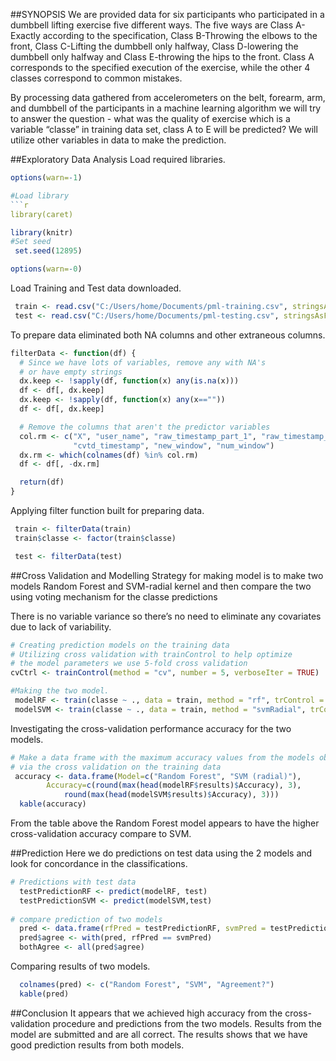 ##SYNOPSIS
We are provided data for six participants who participated in a dumbbell lifting exercise five different ways. The five ways are Class A-Exactly according to the specification, Class B-Throwing the elbows to the front, Class C-Lifting the dumbbell only halfway, Class D-lowering the dumbbell only halfway and Class E-throwing the hips to the front. Class A corresponds to the specified execution of the exercise, while the other 4 classes correspond to common mistakes.

By processing data gathered from accelerometers on the belt, forearm, arm, and dumbbell of the participants in a machine learning algorithm we will try to answer the question - what was the quality of exercise which is a variable "classe" in training data set, class A to E will be predicted? We will utilize other variables in data to make the prediction.

##Exploratory Data Analysis
Load required libraries.
```{r echo=FALSE, results='hide',message=FALSE}
options(warn=-1)
```
```{r}
#Load library
```{r, message=F, warning=F}
library(caret)
```
```{r}
library(knitr)
#Set seed
 set.seed(12895)
```
```{r echo=FALSE, results='hide',message=FALSE}
options(warn=-0)
```
Load Training and Test data downloaded.
```{r}
 train <- read.csv("C:/Users/home/Documents/pml-training.csv", stringsAsFactors=FALSE)
 test <- read.csv("C:/Users/home/Documents/pml-testing.csv", stringsAsFactors=FALSE)
```
To prepare data eliminated both NA columns and other extraneous columns.
```{r}
filterData <- function(df) {
  # Since we have lots of variables, remove any with NA's
  # or have empty strings
  dx.keep <- !sapply(df, function(x) any(is.na(x)))
  df <- df[, dx.keep]
  dx.keep <- !sapply(df, function(x) any(x==""))
  df <- df[, dx.keep]

  # Remove the columns that aren't the predictor variables
  col.rm <- c("X", "user_name", "raw_timestamp_part_1", "raw_timestamp_part_2", 
              "cvtd_timestamp", "new_window", "num_window")
  dx.rm <- which(colnames(df) %in% col.rm)
  df <- df[, -dx.rm]

  return(df)
}
```
Applying filter function built for preparing data.
```{r}
 train <- filterData(train)
 train$classe <- factor(train$classe)

 test <- filterData(test)
```
##Cross Validation and Modelling
Strategy for making model is to make two models Random Forest and SVM-radial kernel and then compare the two using voting mechanism for the classe predictions

There is no variable variance so there's no need to eliminate any covariates due to lack of variability.
```{r}
# Creating prediction models on the training data
# Utilizing cross validation with trainControl to help optimize
# the model parameters we use 5-fold cross validation
cvCtrl <- trainControl(method = "cv", number = 5, verboseIter = TRUE)
```
```{r, message=F, warning=F,results='hide'}
#Making the two model.
 modelRF <- train(classe ~ ., data = train, method = "rf", trControl = cvCtrl)
 modelSVM <- train(classe ~ ., data = train, method = "svmRadial", trControl = cvCtrl)
```
Investigating the cross-validation performance accuracy for the two models.
```{r}
# Make a data frame with the maximum accuracy values from the models obtained
# via the cross validation on the training data
 accuracy <- data.frame(Model=c("Random Forest", "SVM (radial)"),
        Accuracy=c(round(max(head(modelRF$results)$Accuracy), 3),
            round(max(head(modelSVM$results)$Accuracy), 3)))
  kable(accuracy)
```
From the table above the Random Forest model appears to have the higher cross-validation accuracy compare to SVM.

##Prediction
Here we do predictions on test data using the 2 models and look for concordance in the classifications.
```{r}
# Predictions with test data
  testPredictionRF <- predict(modelRF, test)
  testPredictionSVM <- predict(modelSVM,test)
  
# compare prediction of two models
  pred <- data.frame(rfPred = testPredictionRF, svmPred = testPredictionSVM)
  pred$agree <- with(pred, rfPred == svmPred)
  bothAgree <- all(pred$agree)
```
Comparing results of two models.
```{r}
  colnames(pred) <- c("Random Forest", "SVM", "Agreement?")
  kable(pred)
```

##Conclusion
It appears that we achieved high accuracy from the cross-validation procedure and predictions from the two models. Results from the model are submitted and are all correct. The results shows that we have good prediction results from both models.